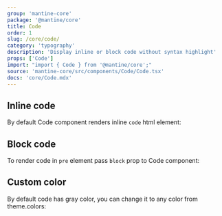 ```yaml
---
group: 'mantine-core'
package: '@mantine/core'
title: Code
order: 1
slug: /core/code/
category: 'typography'
description: 'Display inline or block code without syntax highlight'
props: ['Code']
import: "import { Code } from '@mantine/core';"
source: 'mantine-core/src/components/Code/Code.tsx'
docs: 'core/Code.mdx'
---
```



## Inline code

By default Code component renders inline `code` html element:

<Demo data={CodeDemos.inline} />

## Block code

To render code in `pre` element pass `block` prop to Code component:

<Demo data={CodeDemos.block} />

## Custom color

By default code has gray color,
you can change it to any color from <GatsbyLink to="/pages/theming/#colors">theme.colors</GatsbyLink>:

<Demo data={CodeDemos.colors} />
